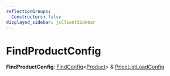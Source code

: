 ```yaml
---
reflectionGroups:
  Constructors: false
displayed_sidebar: jsClientSidebar
---
```



# FindProductConfig

 **FindProductConfig**: [FindConfig](../interfaces/js_client.internal.internal.FindConfig.mdx)&#60;[Product](../classes/js_client.internal.Product.mdx)&#62; & [PriceListLoadConfig](js_client.internal.internal.PriceListLoadConfig.mdx)
